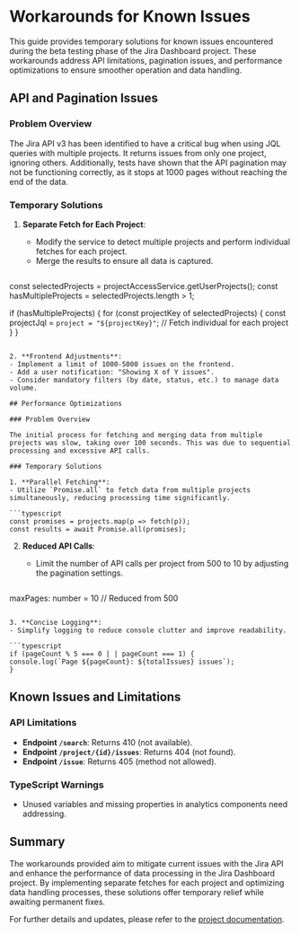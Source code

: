 # Workarounds for Known Issues

This guide provides temporary solutions for known issues encountered during the beta testing phase of the Jira Dashboard project. These workarounds address API limitations, pagination issues, and performance optimizations to ensure smoother operation and data handling.

## API and Pagination Issues

### Problem Overview

The Jira API v3 has been identified to have a critical bug when using JQL queries with multiple projects. It returns issues from only one project, ignoring others. Additionally, tests have shown that the API pagination may not be functioning correctly, as it stops at 1000 pages without reaching the end of the data.

### Temporary Solutions

1. **Separate Fetch for Each Project**:
   - Modify the service to detect multiple projects and perform individual fetches for each project.
   - Merge the results to ensure all data is captured.

   ```typescript
const selectedProjects = projectAccessService.getUserProjects();
const hasMultipleProjects = selectedProjects.length > 1;

if (hasMultipleProjects) {
for (const projectKey of selectedProjects) {
const projectJql = `project = "${projectKey}"`;
// Fetch individual for each project
}
}
   ```

2. **Frontend Adjustments**:
   - Implement a limit of 1000-5000 issues on the frontend.
   - Add a user notification: "Showing X of Y issues".
   - Consider mandatory filters (by date, status, etc.) to manage data volume.

## Performance Optimizations

### Problem Overview

The initial process for fetching and merging data from multiple projects was slow, taking over 100 seconds. This was due to sequential processing and excessive API calls.

### Temporary Solutions

1. **Parallel Fetching**:
   - Utilize `Promise.all` to fetch data from multiple projects simultaneously, reducing processing time significantly.

   ```typescript
const promises = projects.map(p => fetch(p));
const results = await Promise.all(promises);
   ```

2. **Reduced API Calls**:
   - Limit the number of API calls per project from 500 to 10 by adjusting the pagination settings.

   ```typescript
maxPages: number = 10 // Reduced from 500
   ```

3. **Concise Logging**:
   - Simplify logging to reduce console clutter and improve readability.

   ```typescript
if (pageCount % 5 === 0 | | pageCount === 1) {
console.log(`Page ${pageCount}: ${totalIssues} issues`);
}
   ```

## Known Issues and Limitations

### API Limitations

- **Endpoint `/search`**: Returns 410 (not available).
- **Endpoint `/project/{id}/issues`**: Returns 404 (not found).
- **Endpoint `/issue`**: Returns 405 (method not allowed).

### TypeScript Warnings

- Unused variables and missing properties in analytics components need addressing.

## Summary

The workarounds provided aim to mitigate current issues with the Jira API and enhance the performance of data processing in the Jira Dashboard project. By implementing separate fetches for each project and optimizing data handling processes, these solutions offer temporary relief while awaiting permanent fixes.

For further details and updates, please refer to the [project documentation](https://gitdocai-data/organization/org-3b5b9a00-5655-4c1f-96df-503f2619fb1c/repositories/jira-dash/SESSAO_ATUAL_RESUMO.md).
